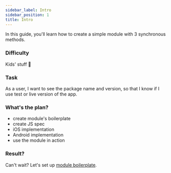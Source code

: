 ```yaml
---
sidebar_label: Intro
sidebar_position: 1
title: Intro
---
```



In this guide, you'll learn how to create a simple module with 3 synchronous methods.

### Difficulty

Kids' stuff 👶

### Task

As a user, I want to see the package name and version, so that I know if I use test or live version of the app.

### What's the plan?

- create module's boilerplate
- create JS spec
- iOS implementation 
- Android implementation
- use the module in action

### Result?

<Result />

Can't wait? Let's set up [module boilerplate](./setup).
